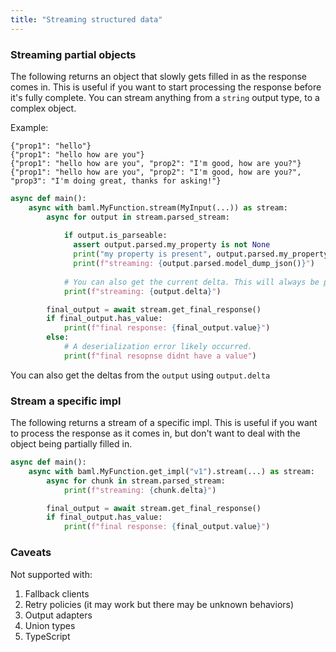 ```yaml
---
title: "Streaming structured data"
---
```


### Streaming partial objects
The following returns an object that slowly gets filled in as the response comes in. This is useful if you want to start processing the response before it's fully complete.
You can stream anything from a `string` output type, to a complex object.

Example:
```
{"prop1": "hello"}
{"prop1": "hello how are you"}
{"prop1": "hello how are you", "prop2": "I'm good, how are you?"}
{"prop1": "hello how are you", "prop2": "I'm good, how are you?", "prop3": "I'm doing great, thanks for asking!"}
```

```python
async def main():
    async with baml.MyFunction.stream(MyInput(...)) as stream:
        async for output in stream.parsed_stream:
           
            if output.is_parseable:
              assert output.parsed.my_property is not None
              print("my property is present", output.parsed.my_property)
              print(f"streaming: {output.parsed.model_dump_json()}")
            
            # You can also get the current delta. This will always be present.
            print(f"streaming: {output.delta}")

        final_output = await stream.get_final_response()
        if final_output.has_value:
            print(f"final response: {final_output.value}")
        else:
            # A deserialization error likely occurred.
            print(f"final resopnse didnt have a value")
```
You can also get the deltas from the `output` using `output.delta`

### Stream a specific impl
The following returns a stream of a specific impl. This is useful if you want to process the response as it comes in, but don't want to deal with the object being partially filled in.

```python
async def main():
    async with baml.MyFunction.get_impl("v1").stream(...) as stream:
        async for chunk in stream.parsed_stream:
            print(f"streaming: {chunk.delta}")

        final_output = await stream.get_final_response()
        if final_output.has_value:
            print(f"final response: {final_output.value}")
```


### Caveats
Not supported with:
1. Fallback clients
2. Retry policies (it may work but there may be unknown behaviors)
3. Output adapters
4. Union types
5. TypeScript